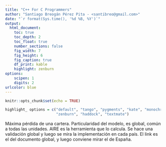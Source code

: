 ```yaml
---
title: "C++ For C Programmers"
author: "Santiago Breogán Pérez Pita - <santibreo@gmail.com>"
date: "`r format(Sys.time(), '%d %B, %Y')`"
output:
  html_document:
    toc: true
    toc_depth: 2
    toc_float: true
    number_sections: false
    fig_width: 7
    fig_height: 6
    fig_caption: true
    df_print: kable
    highlight: zenburn
options:
    scipen: 1
    digits: 2
urlcolor: blue
---
```

```r
knitr::opts_chunk$set(echo = TRUE)
```
```r
highlight_ options = c("default", "tango", "pygments", "kate", "monochrome", "espresso",
                       "zenburn", "haddock", "textmate")
```

Máxima pérdida de una cartera. Particularidad del modelo, es global, común a todas las unidades. AIRE es la herramienta que lo calcula. Se hace una validación global y luego se mira la implementación en cada país. El link es el del documento global, y luego conviene mirar el de España. 
